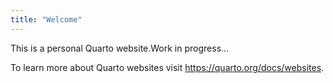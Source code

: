 ```yaml
---
title: "Welcome"
---
```

This is a personal Quarto website.Work in progress...

To learn more about Quarto websites visit <https://quarto.org/docs/websites>.